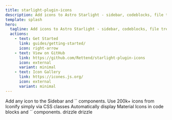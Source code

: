 ```yaml
---
title: starlight-plugin-icons
description: Add icons to Astro Starlight - sidebar, codeblocks, file tree
template: splash
hero:
  tagline: Add icons to Astro Starlight - sidebar, codeblocks, file tree
  actions:
    - text: Get Started
      link: guides/getting-started/
      icon: right-arrow
    - text: View on GitHub
      link: https://github.com/Rettend/starlight-plugin-icons
      icon: external
      variant: minimal
    - text: Icon Gallery
      link: https://icones.js.org/
      icon: external
      variant: minimal
---
```


<CardGrid stagger>
	<Card title="Sidebar & Card Icons" icon="i-ph:popsicle-duotone" bordered>
		Add any icon to the Sidebar and `<Card>` components.
	</Card>
	<Card title="Iconify Support" icon="i-ph-puzzle-piece-duotone" bordered>
		Use 200k+ icons from Iconify simply via CSS classes
	</Card>
	<Card title="Code Block Icons" icon="i-ph:code-block-duotone" bordered>
		Automatically display
    <Link href="https://github.com/material-extensions/vscode-material-icon-theme">Material Icons</Link>
    in code blocks and `<FileTree>` components.
	</Card>
	<Card title="Drizzle Icon" icon="i-icons:drizzle" bordered>
    drizzle
	</Card>
	<Card title="Svelte js Icon" icon="i-starlight-plugin-icons:svelte-js" bordered>
    drizzle
	</Card>
</CardGrid>
